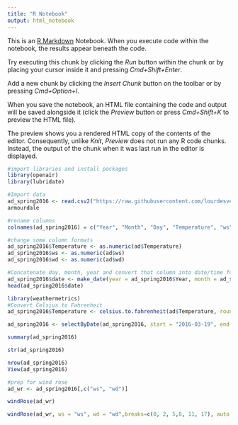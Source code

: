 ```yaml
---
title: "R Notebook"
output: html_notebook
---
```


This is an [R Markdown](http://rmarkdown.rstudio.com) Notebook. When you execute code within the notebook, the results appear beneath the code. 

Try executing this chunk by clicking the *Run* button within the chunk or by placing your cursor inside it and pressing *Cmd+Shift+Enter*. 

Add a new chunk by clicking the *Insert Chunk* button on the toolbar or by pressing *Cmd+Option+I*.

When you save the notebook, an HTML file containing the code and output will be saved alongside it (click the *Preview* button or press *Cmd+Shift+K* to preview the HTML file). 

The preview shows you a rendered HTML copy of the contents of the editor. Consequently, unlike *Knit*, *Preview* does not run any R code chunks. Instead, the output of the chunk when it was last run in the editor is displayed.
```r
#import libraries and install packages
library(openair)
library(lubridate)
```

```r
#Import data
ad_spring2016 <- read.csv2("https://raw.githubusercontent.com/lourdesvera/Community_Air_Montoring/master/Wind_Analyses/Armourdale_10yrs.csv", header = TRUE, sep = ",", stringsAsFactors = FALSE )
armourdale
```

```r
#rename columns
colnames(ad_spring2016) = c("Year", "Month", "Day", "Temperature", "ws", "wd")
```

```r
#change some column formats
ad_spring2016$Temperature <- as.numeric(ad$Temperature)
ad_spring2016$ws <- as.numeric(ad$ws)
ad_spring2016$wd <- as.numeric(ad$wd)
```

```r
#Concatenate day, month, year and convert that column into date/time format
ad_spring2016$date <- make_date(year = ad_spring2016$Year, month = ad_spring2016$Month , day = ad_spring2016$Day)
head(ad_spring2016$date)
```

```r
library(weathermetrics)
#Convert Celsius to Fahrenheit
ad_spring2016$Temperature <- celsius.to.fahrenheit(ad$Temperature, round = 2)
```

```r
ad_spring2016 <- selectByDate(ad_spring2016, start = "2016-03-19", end = "2016-06-19")
```


```r
summary(ad_spring2016)
```

```r
str(ad_spring2016)
```

```r
nrow(ad_spring2016)
View(ad_spring2016)
```

```r
#prep for wind rose
ad_wr <- ad_spring2016[,c("ws", "wd")]
```

```r
windRose(ad_wr)
```

```r
windRose(ad_wr, ws = "ws", wd = "wd",breaks=c(0, 2, 5,8, 11, 17), auto.text=FALSE, paddle=FALSE, annotate=FALSE, grid.line=5, key = list(labels = c(">0-2", ">2-5", ">5-8", ">8-11", ">11-17")), key.footer = "Spring 2016 Wind Speed Plot in Armourdale, KS (m/s)", key.position = "bottom",par.settings=list(axis.line=list(col="lightgray")), col = c("#4f4f4f", "#0a7cb9", "#f9be00", "#ff7f2f", "#d7153a"))
``` 